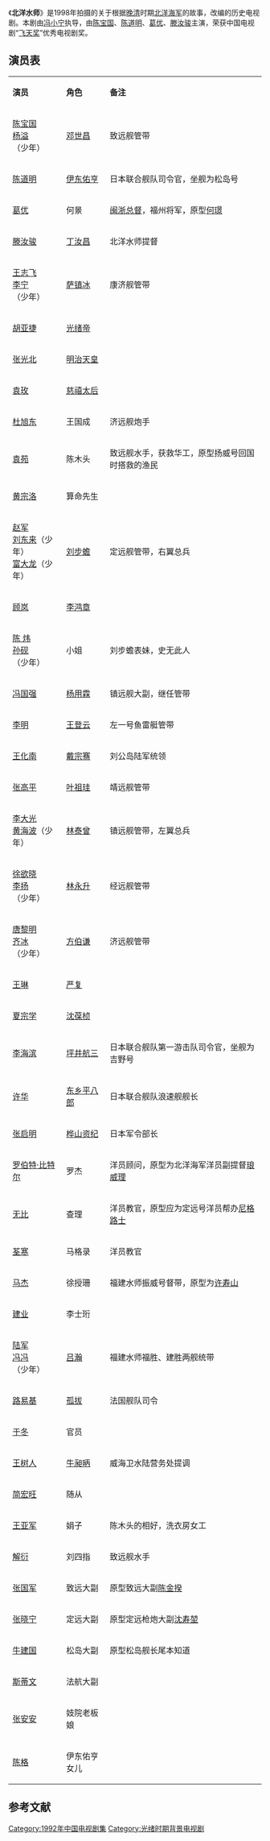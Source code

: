 {{Otheruses|subject=1998年中国大陆电视剧《北洋水师》|other=其他同名条目|北洋水師}}
{{Infobox television
| show_name = 北洋水师
| image = 
| image_size = 
| caption = 
| native_name = 
| genre = [[历史剧|历史剧]]、战争剧
| developer =
| writer = 冯小宁
| director = 冯小宁
| creative_director =
| presenter =
| starring = [[陈宝国|陈宝国]]、[[陈道明|陈道明]]、[[葛优|葛优]]、[[滕汝骏|滕汝骏]]
| theme_music_composer = 
| opentheme = 《东方有一片海》<br>作词：冯小宁<br>作曲：王小勇<br>演唱：陈道明
| endtheme = 
| composer =
| country = {{CHNML}}
| language = 汉语普通话
| num_episodes = 16
| executive_producer = 
| producer = 张晓宁、牛建国、袁苑
| editor =冯小宁
| location = {{CHNML}}
| cinematography = 冯小宁
| camera =
| runtime = 每集47分钟
| company = 
| distributor =
| channel = 中央电视台
| picture_format =
| audio_format =
| first_run = {{CHNML}}
| first_aired = 1992年3月
| last_aired =
| related =
| website =
}}
《'''北洋水师'''》是1998年拍摄的关于根据[[清朝|晚清]]时期[[北洋水師|北洋海军]]的故事，改编的历史电视剧。本剧由[[冯小宁|冯小宁]]执导，由[[陈宝国|陈宝国]]、[[陈道明|陈道明]]、[[葛优|葛优]]、[[滕汝骏|滕汝骏]]主演，荣获中国电视剧“[[飞天奖|飞天奖]]”优秀电视剧奖。

==演员表==
{|class="wikitable" width="40%"
|- style="background:cornflowerblue; color:white" align=center
|style="width:8%"|'''演员'''||style="width:7%"|'''角色'''||style="width:25%"|'''备注'''
|- 
|[[陈宝国|陈宝国]]<br>[[杨溢|杨溢]]（少年）||[[邓世昌|邓世昌]]  ||致远舰管带
|-
|[[陈道明|陈道明]]||[[伊东佑亨|伊东佑亨]]  ||日本联合舰队司令官，坐舰为松岛号
|-
|[[葛优|葛优]]||何景||[[闽浙总督|闽浙总督]]，福州将军，原型[[何璟|何璟]]
|-
|[[滕汝骏|滕汝骏]]||[[丁汝昌|丁汝昌]]  ||北洋水师提督
|-
|[[王志飞|王志飞]]<br>[[李宁|李宁]]（少年）||[[萨镇冰|萨镇冰]]||康济舰管带
|-
|[[胡亚捷|胡亚捷]]||[[光绪帝|光绪帝]] ||
|-
|[[张光北|张光北]]||[[明治天皇|明治天皇]]||
|-
|[[袁玫|袁玫]]||[[慈禧太后|慈禧太后]] ||
|-
|[[杜旭东|杜旭东]]||王国成||济远舰炮手
|-
|[[袁苑|袁苑]]||陈木头 ||致远舰水手，获救华工，原型扬威号回国时搭救的渔民
|-
|[[黄宗洛|黄宗洛]]||算命先生 ||
|-
|[[赵军|赵军]]<br>[[刘东来|刘东来]]（少年）<br>[[富大龙|富大龙]]（少年）||[[刘步蟾|刘步蟾]]||定远舰管带，右翼总兵
|-
|[[顾岚|顾岚]]||[[李鸿章|李鸿章]] ||
|-
|[[陈_炜|陈 炜]]<br>[[孙砚|孙砚]]（少年）||小姐||刘步蟾表妹，史无此人
|-
|[[冯国强|冯国强]]||[[杨用霖|杨用霖]] ||镇远舰大副，继任管带
|-
|[[李明|李明]]||[[王登云|王登云]] ||左一号鱼雷艇管带
|-
|[[王化南|王化南]]||[[戴宗骞|戴宗骞]]||刘公岛陆军统领
|-
|[[张高平|张高平]]||[[叶祖珪|叶祖珪]]||靖远舰管带
|-
|[[李大光|李大光]]<br>[[黄海波|黄海波]]（少年）||[[林泰曾|林泰曾]]  ||镇远舰管带，左翼总兵
|-
|[[徐欲晓|徐欲晓]]<br>[[李扬|李扬]]（少年）||[[林永升|林永升]]  ||经远舰管带
|-
|[[唐黎明|唐黎明]]<br>[[齐冰|齐冰]]（少年）||[[方伯谦|方伯谦]]  ||济远舰管带
|-
|[[王琳|王琳]]||[[严复|严复]] ||
|-
|[[夏宗学|夏宗学]]||[[沈葆桢|沈葆桢]] ||
|-
|[[李海滨|李海滨]]||[[坪井航三|坪井航三]]  ||日本联合舰队第一游击队司令官，坐舰为吉野号
|-
|[[许华|许华]]||[[东乡平八郎|东乡平八郎]]  ||日本联合舰队浪速舰舰长
|-
|[[张启明|张启明]]||[[桦山资纪|桦山资纪]]  ||日本军令部长
|-
|[[罗伯特·比特尔|罗伯特·比特尔]]||罗杰||洋员顾问，原型为北洋海军洋员副提督[[琅威理|琅威理]]
|-
|[[无比|无比]]||查理||洋员教官，原型应为定远号洋员帮办[[尼格路士|尼格路士]]
|-
|[[荃寒|荃寒]]||马格录||洋员教官
|-
|[[马杰|马杰]]||徐授珊||福建水师振威号督带，原型为[[许寿山|许寿山]]
|-
|[[建业|建业]]||李士珩||
|-
|[[陆军|陆军]]<br>[[冯冯|冯冯]]（少年）||[[吕瀚|吕瀚]]  ||福建水师福胜、建胜两舰统带
|-
|[[路易基|路易基]]||[[孤拔|孤拔]]  ||法国舰队司令
|-
|[[于冬|于冬]]||官员||
|-
|[[王树人|王树人]]||[[牛昶昞|牛昶昞]]  ||威海卫水陆营务处提调
|-
|[[简宏旺|简宏旺]]||随从||
|-
|[[王亚军|王亚军]]||娟子||陈木头的相好，洗衣房女工
|-
|[[解衍|解衍]]||刘四指||致远舰水手
|-
|[[张国军|张国军]]||致远大副||原型致远大副[[陈金揆|陈金揆]]
|-
|[[张晓宁|张晓宁]]||定远大副||原型定远枪炮大副[[沈寿堃|沈寿堃]]
|-
|[[牛建国|牛建国]]||松岛大副||原型松岛舰长尾本知道
|-
|[[斯蒂文|斯蒂文]]||法航大副||
|-
|[[张安安|张安安]]||妓院老板娘||
|-
|[[陈格|陈格]]||伊东佑亨女儿||
|}

==参考文献==
{{reflist}}

{{DEFAULTSORT:Bei北洋水师}}
[[Category:1992年中国电视剧集|Category:1992年中国电视剧集]]
[[Category:光绪时期背景电视剧|Category:光绪时期背景电视剧]]